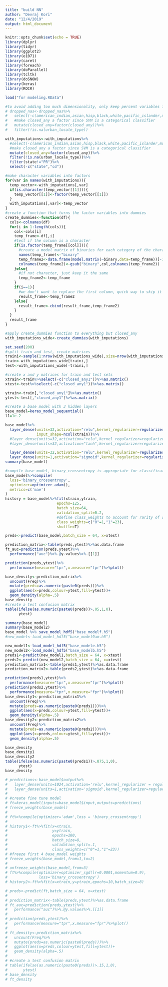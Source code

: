 ```yaml
---
title: "build NN"
author: "Devraj Kori"
date: "12/4/2019"
output: html_document
---
```


```r
knitr::opts_chunk$set(echo = TRUE)
library(dplyr)
library(tidyr)
library(ggplot2)
library(e1071)
library(caret)
library(foreach)
library(doParallel)
library(tcltk)
library(doSNOW)
library(keras)
library(ROCR)
```

```r
load("for modeling.RData")

#to avoid adding too much dimensionality, only keep percent variables for race and lunch
# dropped_nas<-dropped_nas%>%
#   select(-c(american_indian,asian,hisp,black,white,pacific_islander,multi_racial,ln_stud_teacher_ratio))%>%
#   #make closed_any a factor since SVM is a categorical classifier
#   mutate(closed_any=factor(closed_any))%>%
#   filter(!is.na(urban_locale_type))

with_imputations<-with_imputations%>%
  #select(-c(american_indian,asian,hisp,black,white,pacific_islander,multi_racial,ln_stud_teacher_ratio))%>%
  #make closed_any a factor since SVM is a categorical classifier
  mutate(closed_any=factor(closed_any))%>%
  filter(!is.na(urban_locale_type))%>%
  filter(state!="PR")%>%
  select(-c("state","cd"))

```


```r
#make character variables into factors
for(var in names(with_imputations)){
  temp_vector<-with_imputations[,var]
  if(is.character(temp_vector[[1]])){
    temp_vector[[1]]<-factor(temp_vector[[1]])
  }
  with_imputations[,var]<-temp_vector
}
#create a function that turns the factor variables into dummies
create_dummies<-function(df){
  cols<-colnames(df)
  for(i in 1:length(cols)){
    col<-cols[i]
    temp_frame<-df[,i]
    #test if the column is a character
    if(is.factor(temp_frame[[col]])){
      #create a model matrix of binaries for each category of the character variable
      names(temp_frame)<-"binary"
      temp_frame2<-data.frame(model.matrix(~binary,data=temp_frame))[-1]
      colnames(temp_frame2)<-gsub("binary",col,colnames(temp_frame2))
    }else{
      #if not character, just keep it the same
      temp_frame2<-temp_frame
    }
    if(i==1){
      #we don't want to replace the first column, quick way to skip it
      result_frame<-temp_frame2
    }else{
      result_frame<-cbind(result_frame,temp_frame2)
    }
  }
  result_frame
}

#apply create_dummies function to everything but closed_any
with_imputations_wide<-create_dummies(with_imputations)

set.seed(200)
#split train and test, create matrices
traini<-sample(1:nrow(with_imputations_wide),size=nrow(with_imputations_wide)*.5)
train<-with_imputations_wide[traini,]
test<-with_imputations_wide[-traini,]

#create x and y matrices for train and test sets
xtrain<-train%>%select(-c("closed_any1"))%>%as.matrix()
xtest<-test%>%select(-c("closed_any1"))%>%as.matrix()

ytrain<-train[,"closed_any1"]%>%as.matrix()
ytest<-test[,"closed_any1"]%>%as.matrix()


```

```r
#create a base model with 3 hidden layers
base_model=keras_model_sequential()
l1=1e-2

base_model%>%
  layer_dense(units=32,activation="relu",kernel_regularizer=regularizer_l1(l1),
              input_shape=ncol(xtrain))%>%
  #layer_dense(units=32,activation="relu",kernel_regularizer=regularizer_l1(l1))%>%
  #layer_dense(units=32,activation="tanh",kernel_regularizer=regularizer_l1(l1))%>%

  layer_dense(units=32,activation="relu",kernel_regularizer=regularizer_l1(l1))%>%
  layer_dense(units=1,activation="sigmoid",kernel_regularizer=regularizer_l1(l1))
summary(base_model)


```


```r
#compile base model, binary_crossentropy is appropriate for classification task
base_model%>%compile(
  loss='binary_crossentropy',
  optimizer=optimizer_adam(),
  metrics=c('mae')
)
history = base_model%>%fit(xtrain,ytrain,
                       epochs=125,
                       batch_size=64,
                       validation_split=0.2,
                       #define class_weights to account for rarity of school closures
                       class_weights=c("0"=1,"1"=23),
                       shuffle=T)
```

```r
preds<-predict(base_model,batch_size = 64, x=xtest)

prediction_matrix<-table(preds,ytest)%>%as.data.frame
ft_auc=prediction(preds,ytest)%>%
  performance("auc")%>%.@y.values%>%.[[1]]

prediction(preds,ytest)%>%
  performance(measure="tpr",x.measure="fpr")%>%plot()

base_density<-prediction_matrix%>%
  uncount(Freq)%>%
  mutate(preds=as.numeric(paste0(preds)))%>%
  ggplot(aes(x=preds,colour=ytest,fill=ytest))+
  geom_density(alpha=.5)
base_density
#create a test confusion matrix
table(ifelse(as.numeric(paste0(preds))>.05,1,0),
      ytest)

summary(base_model)
summary(base_model2)
base_model %>% save_model_hdf5("base_modelf.h5")
#new_model<-load_model_hdf5("base_model9am.h5")

new_model1<-load_model_hdf5("base_modele.h5")
new_model2<-load_model_hdf5("base_modelb.h5")
preds1<-predict(new_model1,batch_size = 64, x=xtest)
preds2<-predict(new_model2,batch_size = 64, x=xtest)
prediction_matrix1<-table(preds1,ytest)%>%as.data.frame
prediction_matrix2<-table(preds2,ytest)%>%as.data.frame

prediction(preds1,ytest)%>%
  performance(measure="tpr",x.measure="fpr")%>%plot()
prediction(preds2,ytest)%>%
  performance(measure="tpr",x.measure="fpr")%>%plot()
base_density1<-prediction_matrix1%>%
  uncount(Freq)%>%
  mutate(preds=as.numeric(paste0(preds1)))%>%
  ggplot(aes(x=preds,colour=ytest,fill=ytest))+
  geom_density(alpha=.5)
base_density2<-prediction_matrix2%>%
  uncount(Freq)%>%
  mutate(preds=as.numeric(paste0(preds2)))%>%
  ggplot(aes(x=preds,colour=ytest,fill=ytest))+
  geom_density(alpha=.5)

base_density
base_density1
base_density2
table(ifelse(as.numeric(paste0(preds1))>.075,1,0),
      ytest)
base_density
```


```r
# predictions<-base_model$output%>%
#   layer_dense(units=1024,activation='relu',kernel_regularizer = regularizer_l1())%>%
#   layer_dense(units=1,activation='sigmoid',kernel_regularizer=regularizer_l1())
# 
# #create fine tune model
# ft=keras_model(inputs=base_model$input,outputs=predictions)
# freeze_weights(base_model)
# 
# ft%>%compile(optimizer='adam',loss = 'binary_crossentropy')
# 
# history1<-ft%>%fit(x=xtrain,
#                    y=ytrain,
#                    epochs=100,
#                    batch_size=8,
#                    validation_split=.1,
#                    class_weights=c("0"=1,"1"=23))
# #freeze first 4 base_model weights
# freeze_weights(base_model,from=1,to=2)
# 
# unfreeze_weights(base_model,from=3)
# ft%>%compile(optimizer=optimizer_sgd(lr=0.0001,momentum=0.9),
#              loss='binary_crossentropy')
# history2<-ft%>%fit(x=xtrain,y=ytrain,epochs=10,batch_size=8)

```

```r
# preds<-predict(ft,batch_size = 64, x=xtest)
# 
# prediction_matrix<-table(preds,ytest)%>%as.data.frame
# ft_auc=prediction(preds,ytest)%>%
#   performance("auc")%>%.@y.values%>%.[[1]]
# 
# prediction(preds,ytest)%>%
#   performance(measure="tpr",x.measure="fpr")%>%plot()
# 
# ft_density<-prediction_matrix%>%
#   uncount(Freq)%>%
#   mutate(preds=as.numeric(paste0(preds)))%>%
#   ggplot(aes(x=preds,colour=ytest,fill=ytest))+
#   geom_density(alpha=.5)
# 
# #create a test confusion matrix
# table(ifelse(as.numeric(paste0(preds))>.15,1,0),
#       ytest)
# base_density
# ft_density
```